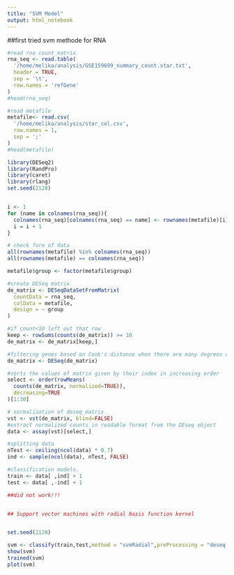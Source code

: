 ```yaml
---
title: "SVM Model"
output: html_notebook
---
```


##first tried svm methode for RNA

```r

#read rna count_matrix
rna_seq <- read.table(
  '/home/melika/analysis/GSE159699_summary_count.star.txt', 
  header = TRUE, 
  sep = '\t',
  row.names = 'refGene'
)
#head(rna_seq)

#read metafile
metafile<- read.csv(
  '/home/melika/analysis/star_col.csv',
  row.names = 1,
  sep = ';'
)
#head(metafile)
```

```r

library(DESeq2)
library(RandPro)
library(caret)
library(rlang)
set.seed(2128)


i <- 1
for (name in colnames(rna_seq)){
  colnames(rna_seq)[colnames(rna_seq) == name] <- rownames(metafile)[i]
  i = i + 1
}

# check form of data
all(rownames(metafile) %in% colnames(rna_seq))
all(rownames(metafile) == colnames(rna_seq))

metafile$group <- factor(metafile$group)

#create DESeq matrix
de_matrix <- DESeqDataSetFromMatrix(
  countData = rna_seq,
  colData = metafile,
  design = ~ group
)

#if count<10 left out that row
keep <- rowSums(counts(de_matrix)) >= 10
de_matrix <- de_matrix[keep,]

#filtering genes based on Cook's distance when there are many degrees of freedom and create DESeq object 
de_matrix <- DESeq(de_matrix)

#sorts the values of matrix given by their index in increasing order
select <- order(rowMeans(
  counts(de_matrix, normalized=TRUE)),
  decreasing=TRUE
)[1:30]

# normalization of deseq_matrix
vst <- vst(de_matrix, blind=FALSE)
#extract normalized counts in readable format from the DEseq object 
data <- assay(vst)[select,]

#splitting data
nTest <- ceiling(ncol(data) * 0.7)
ind <- sample(ncol(data), nTest, FALSE)

```


```r
#classification models.
train <- data[ ,ind] + 1
test <- data[ ,-ind] + 1
```

```r

##did not work!!!


## Support vector machines with radial basis function kernel


set.seed(2128)

svm <- classify(train,test,method = "svmRadial",preProcessing = "deseq-vst")
show(svm)
trained(svm)
plot(svm)


```


